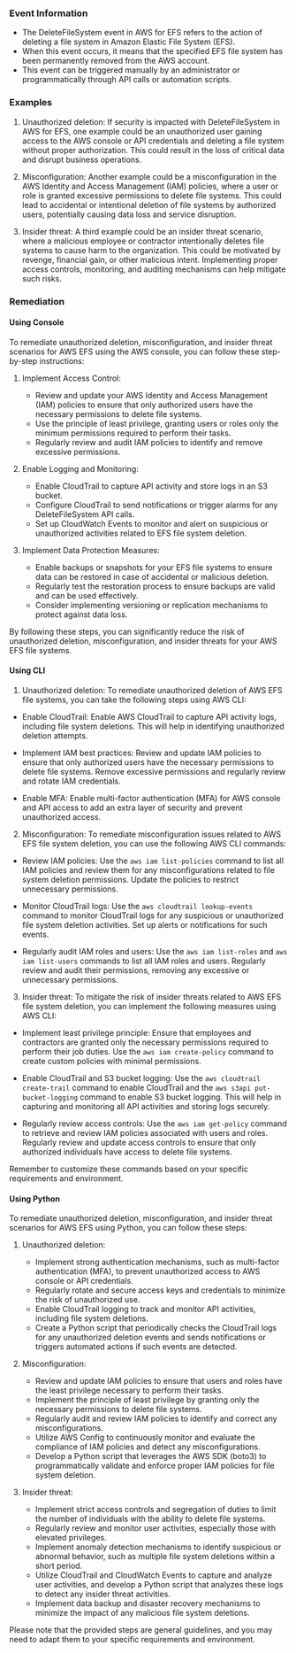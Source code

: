 
### Event Information

- The DeleteFileSystem event in AWS for EFS refers to the action of deleting a file system in Amazon Elastic File System (EFS).
- When this event occurs, it means that the specified EFS file system has been permanently removed from the AWS account.
- This event can be triggered manually by an administrator or programmatically through API calls or automation scripts.


### Examples

1. Unauthorized deletion: If security is impacted with DeleteFileSystem in AWS for EFS, one example could be an unauthorized user gaining access to the AWS console or API credentials and deleting a file system without proper authorization. This could result in the loss of critical data and disrupt business operations.

2. Misconfiguration: Another example could be a misconfiguration in the AWS Identity and Access Management (IAM) policies, where a user or role is granted excessive permissions to delete file systems. This could lead to accidental or intentional deletion of file systems by authorized users, potentially causing data loss and service disruption.

3. Insider threat: A third example could be an insider threat scenario, where a malicious employee or contractor intentionally deletes file systems to cause harm to the organization. This could be motivated by revenge, financial gain, or other malicious intent. Implementing proper access controls, monitoring, and auditing mechanisms can help mitigate such risks.

### Remediation

#### Using Console

To remediate unauthorized deletion, misconfiguration, and insider threat scenarios for AWS EFS using the AWS console, you can follow these step-by-step instructions:

1. Implement Access Control: 
   - Review and update your AWS Identity and Access Management (IAM) policies to ensure that only authorized users have the necessary permissions to delete file systems.
   - Use the principle of least privilege, granting users or roles only the minimum permissions required to perform their tasks.
   - Regularly review and audit IAM policies to identify and remove excessive permissions.

2. Enable Logging and Monitoring:
   - Enable CloudTrail to capture API activity and store logs in an S3 bucket.
   - Configure CloudTrail to send notifications or trigger alarms for any DeleteFileSystem API calls.
   - Set up CloudWatch Events to monitor and alert on suspicious or unauthorized activities related to EFS file system deletion.

3. Implement Data Protection Measures:
   - Enable backups or snapshots for your EFS file systems to ensure data can be restored in case of accidental or malicious deletion.
   - Regularly test the restoration process to ensure backups are valid and can be used effectively.
   - Consider implementing versioning or replication mechanisms to protect against data loss.

By following these steps, you can significantly reduce the risk of unauthorized deletion, misconfiguration, and insider threats for your AWS EFS file systems.

#### Using CLI

1. Unauthorized deletion: To remediate unauthorized deletion of AWS EFS file systems, you can take the following steps using AWS CLI:

- Enable CloudTrail: Enable AWS CloudTrail to capture API activity logs, including file system deletions. This will help in identifying unauthorized deletion attempts.

- Implement IAM best practices: Review and update IAM policies to ensure that only authorized users have the necessary permissions to delete file systems. Remove excessive permissions and regularly review and rotate IAM credentials.

- Enable MFA: Enable multi-factor authentication (MFA) for AWS console and API access to add an extra layer of security and prevent unauthorized access.

2. Misconfiguration: To remediate misconfiguration issues related to AWS EFS file system deletion, you can use the following AWS CLI commands:

- Review IAM policies: Use the `aws iam list-policies` command to list all IAM policies and review them for any misconfigurations related to file system deletion permissions. Update the policies to restrict unnecessary permissions.

- Monitor CloudTrail logs: Use the `aws cloudtrail lookup-events` command to monitor CloudTrail logs for any suspicious or unauthorized file system deletion activities. Set up alerts or notifications for such events.

- Regularly audit IAM roles and users: Use the `aws iam list-roles` and `aws iam list-users` commands to list all IAM roles and users. Regularly review and audit their permissions, removing any excessive or unnecessary permissions.

3. Insider threat: To mitigate the risk of insider threats related to AWS EFS file system deletion, you can implement the following measures using AWS CLI:

- Implement least privilege principle: Ensure that employees and contractors are granted only the necessary permissions required to perform their job duties. Use the `aws iam create-policy` command to create custom policies with minimal permissions.

- Enable CloudTrail and S3 bucket logging: Use the `aws cloudtrail create-trail` command to enable CloudTrail and the `aws s3api put-bucket-logging` command to enable S3 bucket logging. This will help in capturing and monitoring all API activities and storing logs securely.

- Regularly review access controls: Use the `aws iam get-policy` command to retrieve and review IAM policies associated with users and roles. Regularly review and update access controls to ensure that only authorized individuals have access to delete file systems.

Remember to customize these commands based on your specific requirements and environment.

#### Using Python

To remediate unauthorized deletion, misconfiguration, and insider threat scenarios for AWS EFS using Python, you can follow these steps:

1. Unauthorized deletion:
   - Implement strong authentication mechanisms, such as multi-factor authentication (MFA), to prevent unauthorized access to AWS console or API credentials.
   - Regularly rotate and secure access keys and credentials to minimize the risk of unauthorized use.
   - Enable CloudTrail logging to track and monitor API activities, including file system deletions.
   - Create a Python script that periodically checks the CloudTrail logs for any unauthorized deletion events and sends notifications or triggers automated actions if such events are detected.

2. Misconfiguration:
   - Review and update IAM policies to ensure that users and roles have the least privilege necessary to perform their tasks.
   - Implement the principle of least privilege by granting only the necessary permissions to delete file systems.
   - Regularly audit and review IAM policies to identify and correct any misconfigurations.
   - Utilize AWS Config to continuously monitor and evaluate the compliance of IAM policies and detect any misconfigurations.
   - Develop a Python script that leverages the AWS SDK (boto3) to programmatically validate and enforce proper IAM policies for file system deletion.

3. Insider threat:
   - Implement strict access controls and segregation of duties to limit the number of individuals with the ability to delete file systems.
   - Regularly review and monitor user activities, especially those with elevated privileges.
   - Implement anomaly detection mechanisms to identify suspicious or abnormal behavior, such as multiple file system deletions within a short period.
   - Utilize CloudTrail and CloudWatch Events to capture and analyze user activities, and develop a Python script that analyzes these logs to detect any insider threat activities.
   - Implement data backup and disaster recovery mechanisms to minimize the impact of any malicious file system deletions.

Please note that the provided steps are general guidelines, and you may need to adapt them to your specific requirements and environment.

